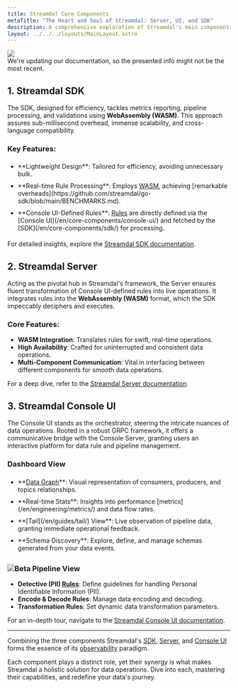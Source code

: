 ```yaml
---
title: Streamdal Core Components
metaTitle: "The Heart and Soul of Streamdal: Server, UI, and SDK"
description: A comprehensive exploration of Streamdal's main components and their interconnected observability features.
layout: ../../../layouts/MainLayout.astro
---
```



<div class="addl-wrapper">
<div class="addl">
<img src={information} class="uimage" />
<div class="addlcontent">
We're updating our documentation, so the presented info might not be the
most recent.
</div>
</div>
</div>

## 1. Streamdal SDK

The SDK, designed for efficiency, tackles metrics reporting, pipeline processing, and validations using **WebAssembly (WASM)**. This approach assures sub-millisecond overhead, immense scalability, and cross-language compatibility.

### Key Features:

<ul>
<li style="padding: 5px 0px 5px 0px;">**Lightweight Design**: Tailored for efficiency, avoiding unnecessary bulk.</li>
<li style="padding: 5px 0px 5px 0px;">**Real-time Rule Processing**: Employs <a href="/en/resources-support/glossary#wasm" class="pkeyword">WASM</a>, achieving [remarkable overheads](https://github.com/streamdal/go-sdk/blob/main/BENCHMARKS.md).</li>
<li style="padding: 5px 0px 5px 0px;">**Console UI-Defined Rules**: <a href="/en/resources-support/glossary#rule-or-step" class="pkeyword">Rules</a> are directly defined via the [Console UI](/en/core-components/console-ui/) and fetched by the [SDK](/en/core-components/sdk/) for processing.</li>
</ul>

For detailed insights, explore the [Streamdal SDK documentation](../sdk).

## 2. Streamdal Server

Acting as the pivotal hub in Streamdal's framework, the Server ensures fluent transformation of Console UI-defined rules into live operations. It integrates rules into the **WebAssembly (WASM)** format, which the SDK impeccably deciphers and executes.

### Core Features:

- **WASM Integration**: Translates rules for swift, real-time operations.
- **High Availability**: Crafted for uninterrupted and consistent data operations.
- **Multi-Component Communication**: Vital in interfacing between different components for smooth data operations.

For a deep dive, refer to the [Streamdal Server documentation](../server).

## 3. Streamdal Console UI 

The Console UI stands as the orchestrator, steering the intricate nuances of data operations. Rooted in a robust GRPC framework, it offers a communicative bridge with the Console Server, granting users an interactive platform for data rule and pipeline management.

### Dashboard View

<ul>
<li style="padding: 5px 0px 5px 0px;">**<a href="/en/resources-support/glossary#data-graph" class="pkeyword">Data Graph</a>**: Visual representation of consumers, producers, and topics relationships.</li>
<li style="padding: 5px 0px 5px 0px;">**Real-time Stats**: Insights into performance [metrics](/en/engineering/metrics/) and data flow rates.</li>
<li style="padding: 5px 0px 5px 0px;">**[Tail](/en/guides/tail/) View**: Live observation of pipeline data, granting immediate operational feedback.</li>
<li style="padding: 5px 0px 5px 0px;">**Schema Discovery**: Explore, define, and manage schemas generated from your data events.</li>
</ul>

### <img src={beta} alt="Beta" style="display: inline" /> Pipeline View

- **Detective (PII) <a href="/en/resources-support/glossary#rule-or-step" class="pkeyword">Rules</a>**: Define guidelines for handling Personal Identifiable Information (PII).
- **Encode & Decode Rules**: Manage data encoding and decoding.
- **Transformation Rules**: Set dynamic data transformation parameters.

For an in-depth tour, navigate to the [Streamdal Console UI documentation](../console-ui).

---

Combining the three components Streamdal's [SDK](/en/core-components/sdk/), [Server](/en/core-components/server/), and [Console UI](/en/core-components/console-ui/) forms the essence of its <a href="/en/resources-support/glossary#observability" class="pkeyword">observability</a> paradigm. 

Each component plays a distinct role, yet their synergy is what makes Streamdal a holistic solution for data operations. Dive into each, mastering their capabilities, and redefine your data's journey.